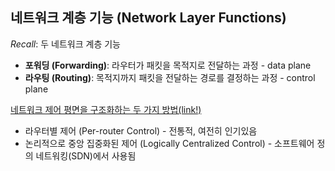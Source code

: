## 네트워크 계층 기능 (Network Layer Functions)
*Recall*: 두 네트워크 계층 기능
- **포워딩 (Forwarding)**: 라우터가 패킷을 목적지로 전달하는 과정 - data plane
- **라우팅 (Routing)**: 목적지까지 패킷을 전달하는 경로를 결정하는 과정 - control plane

[네트워크 제어 평면을 구조화하는 두 가지 방법(link!)](/blog/post/84-network-layer-overview#라우터-별-제어-평면-router-by-router-control-plane)
- 라우터별 제어 (Per-router Control) - 전통적, 여전히 인기있음
- 논리적으로 중앙 집중화된 제어 (Logically Centralized Control) - 소프트웨어 정의 네트워킹(SDN)에서 사용됨
